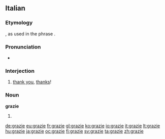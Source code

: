 ==Italian==

===Etymology===
{{etyl|la|it}} {{term|gratia}}, as used in the phrase {{term||[[gratia]]s [[agere]]|to express thanks}}.

===Pronunciation===
*{{audio|Italian grazie.ogg|audio}}

===Interjection===
{{infl|it|interjection}}

# [[thank you]], [[thanks]]!

===Noun===
'''grazie''' {{f}}

# {{plural of|[[grazia]]|lang=Italian}}

[[de:grazie]]
[[eu:grazie]]
[[fr:grazie]]
[[gl:grazie]]
[[ko:grazie]]
[[io:grazie]]
[[it:grazie]]
[[lt:grazie]]
[[hu:grazie]]
[[ja:grazie]]
[[oc:grazie]]
[[fi:grazie]]
[[sv:grazie]]
[[ta:grazie]]
[[zh:grazie]]
